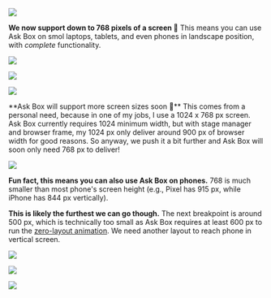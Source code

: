 
![](https://res.cloudinary.com/dltbv060k/image/upload/v1742050519/1_hrak2h.png)

**We now support down to 768 pixels of a screen 🤏**
This means you can use Ask Box on smol laptops, tablets,
and even phones in landscape position, with _complete_ functionality.

![](https://res.cloudinary.com/dltbv060k/image/upload/v1742050518/2_beumme.png)

![](https://res.cloudinary.com/dltbv060k/image/upload/v1742050518/3_uplrwv.png)

![](https://res.cloudinary.com/dltbv060k/image/upload/v1742050517/4_wllwnw.png)

<ReleaseBuild>
**Ask Box will support more screen sizes soon 🎉**
This comes from a personal need,
because in one of my jobs, I use a 1024 x 768 px screen.
Ask Box currently requires 1024 minimum width,
but with stage manager and browser frame,
my 1024 px only deliver around 900 px of browser width for good reasons.
So anyway, we push it a bit further
and Ask Box will soon only need 768 px to deliver!

![](https://res.cloudinary.com/dltbv060k/image/upload/v1743866473/1_jlswhy.png)

**Fun fact, this means you can also use Ask Box on phones.**
768 is much smaller than most phone's screen height
(e.g., Pixel has 915 px, while iPhone has 844 px vertically).

**This is likely the furthest we can go though.**
The next breakpoint is around 500 px,
which is technically too small as Ask Box requires at least 600 px
to run the [zero-layout animation](#12).
We need another layout to reach phone in vertical screen.

![](https://res.cloudinary.com/dltbv060k/image/upload/v1743866867/2_iqr71i.png)

![](https://res.cloudinary.com/dltbv060k/image/upload/v1743866462/3_j6lfyz.png)

![](https://res.cloudinary.com/dltbv060k/image/upload/v1743866867/4_wvxall.png)

</ReleaseBuild>
